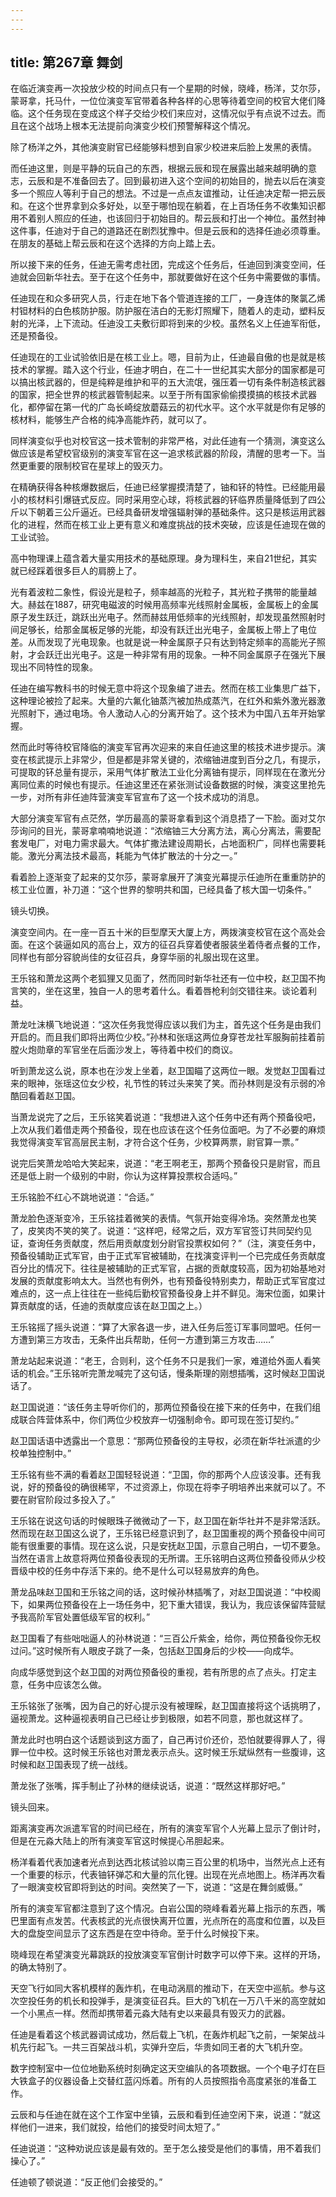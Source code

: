 ```yaml
---
---
---
```

title: 第267章 舞剑
---



在临近演变再一次投放少校的时间点只有一个星期的时候，晓峰，杨洋，艾尔莎，蒙哥拿，托马什，一位位演变军官带着各种各样的心思等待着空间的校官大佬们降临。这个任务现在变成这个样子交给少校们来应对，这情况似乎有点说不过去。而且在这个战场上根本无法提前向演变少校们预警解释这个情况。

除了杨洋之外，其他演变尉官已经能够料想到自家少校进来后脸上发黑的表情。

而任迪这里，则是平静的玩自己的东西，根据云辰和现在展露出越来越明确的意志，云辰和是不准备回去了。回到最初进入这个空间的初始目的，抛去以后在演变多一个照应人等利于自己的想法。不过是一点点友谊推动，让任迪决定帮一把云辰和。在这个世界拿到众多好处，以至于哪怕现在躺着，在上百场任务不收集知识都用不着别人照应的任迪，也该回归于初始目的。帮云辰和打出一个神位。虽然封神这件事，任迪对于自己的道路还在剧烈犹豫中。但是云辰和的选择任迪必须尊重。在朋友的基础上帮云辰和在这个选择的方向上踏上去。

所以接下来的任务，任迪无需考虑社团，完成这个任务后，任迪回到演变空间，任迪就会回新华社去。至于在这个任务中，那就要做好在这个任务中需要做的事情。

任迪现在和众多研究人员，行走在地下各个管道连接的工厂，一身连体的聚氯乙烯村钽材料的白色核防护服。防护服在洁白的无影灯照耀下，随着人的走动，塑料反射的光泽，上下流动。任迪没工夫敷衍即将到来的少校。虽然名义上任迪军衔低，还是预备役。

任迪现在的工业试验依旧是在核工业上。嗯，目前为止，任迪最自傲的也是就是核技术的掌握。踏入这个行业，任迪才明白，在二十一世纪其实大部分的国家都是可以搞出核武器的，但是纯粹是维护和平的五大流氓，强压着一切有条件制造核武器的国家，把全世界的核武器管制起来。以至于所有国家偷偷摸摸搞的核技术武器化，都停留在第一代的广岛长崎绽放蘑菇云的初代水平。这个水平就是你有足够的核材料，能够生产合格的纯净高能炸药，就可以了。

同样演变似乎也对校官这一技术管制的非常严格，对此任迪有一个猜测，演变这么做应该是希望校官级别的演变军官在这一追求核武器的阶段，清醒的思考一下。当然更重要的限制校官在星球上的毁灭力。

在精确获得各种核爆数据后，任迪已经掌握摸清楚了，铀和钚的特性。已经能用最小的核材料引爆链式反应。同时采用空心球，将核武器的钚临界质量降低到了四公斤以下朝着三公斤逼近。已经具备研发增强辐射弹的基础条件。这只是核运用武器化的进程，然而在核工业上更有意义和难度挑战的技术突破，应该是任迪现在做的工业试验。

高中物理课上蕴含着大量实用技术的基础原理。身为理科生，来自21世纪，其实就已经踩着很多巨人的肩膀上了。

光有着波粒二象性，假设光是粒子，频率越高的光粒子，其光粒子携带的能量越大。赫兹在1887，研究电磁波的时候用高频率光线照射金属板，金属板上的金属原子发生跃迁，跳跃出光电子。然而赫兹用低频率的光线照射，却发现虽然照射时间足够长，给那金属板足够的光能，却没有跃迁出光电子，金属板上带上了电位差。从而发现了光电现象。也就是说一种金属原子只有达到特定频率的高能光子照射，才会跃迁出光电子。这是一种非常有用的现象。一种不同金属原子在强光下展现出不同特性的现象。

任迪在编写教科书的时候无意中将这个现象编了进去。然而在核工业集思广益下，这种理论被捡了起来。大量的六氟化铀蒸汽被加热成蒸汽，在红外和紫外激光器激光照射下，通过电场。令人激动人心的分离开始了。这个技术为中国八五年开始掌握。

然而此时等待校官降临的演变军官再次迎来的来自任迪这里的核技术进步提示。演变在核武提示上非常少，但是都是非常关键的，浓缩铀进度到百分之几，有提示，可提取的钚总量有提示，采用气体扩散法工业化分离铀有提示，同样现在在激光分离同位素的时候也有提示。任迪这里还在紧张测试设备数据的时候，演变这里抢先一步，对所有非任迪阵营演变军官宣布了这一个技术成功的消息。

大部分演变军官有点茫然，学历最高的蒙哥拿看到这个消息捂了一下脸。面对艾尔莎询问的目光，蒙哥拿喃喃地说道：“浓缩铀三大分离方法，离心分离法，需要配套发电厂，对电力需求最大。气体扩撒法建设周期长，占地面积广，同样也需要耗能。激光分离法技术最高，耗能为气体扩散法的十分之一。”

看着脸上逐渐变了起来的艾尔莎，蒙哥拿展开了演变光幕提示任迪所在重重防护的核工业位置，补刀道：“这个世界的黎明共和国，已经具备了核大国一切条件。”

镜头切换。

演变空间内。在一座一百五十米的巨型摩天大厦上方，两拨演变校官在这个高处会面。在这个装逼如风的高台上，双方的征召兵穿着使者服装坐着侍者点餐的工作，同样也有部分容貌尚佳的女征召兵，身穿华丽的礼服出现在这里。

王乐铭和萧龙这两个老狐狸又见面了，然而同时新华社还有一位中校，赵卫国不拘言笑的，坐在这里，独自一人的思考着什么。看着唇枪利剑交错往来。谈论着利益。

萧龙吐沫横飞地说道：“这次任务我觉得应该以我们为主，首先这个任务是由我们开启的。而且我们即将出两位少校。”孙林和张瑶这两位身穿苍龙社军服胸前挂着前膛火炮勋章的军官坐在后面沙发上，等待着中校们的商议。

听到萧龙这么说，原本也在沙发上坐着，赵卫国瞄了这两位一眼。发觉赵卫国看过来的眼神，张瑶这位女少校，礼节性的转过头来笑了笑。而孙林则是没有示弱的冷酷回看着赵卫国。

当萧龙说完了之后，王乐铭笑着说道：“我想进入这个任务中还有两个预备役吧，上次从我们着借走两个预备役，现在也应该在这个任务位面吧。为了不必要的麻烦我觉得演变军官高层民主制，才符合这个任务，少校算两票，尉官算一票。”

说完后笑萧龙哈哈大笑起来，说道：“老王啊老王，那两个预备役只是尉官，而且还是低上尉一个级别的中尉，你认为这样算投票权合适吗。”

王乐铭脸不红心不跳地说道：“合适。”

萧龙脸色逐渐变冷，王乐铭挂着微笑的表情。气氛开始变得冷场。突然萧龙也笑了，皮笑肉不笑的笑了。说道：“这样吧，经常之后，双方军官签订共同契约见证，查询任务贡献度，然后用贡献度划分尉官投票权如何？”（注，演变任务中，预备役辅助正式军官，由于正式军官被辅助，在找演变评判一个已完成任务贡献度百分比的情况下。往往是被辅助的正式军官，占据的贡献度较高，因为初始基地对发展的贡献度影响太大。当然也有例外，也有预备役特别卖力，帮助正式军官度过难点的，这一点上往往在一些纯后勤校官预备役身上并不鲜见。海宋位面，如果计算贡献度的话，任迪的贡献度应该在赵卫国之上。）

王乐铭摇了摇头说道：“算了大家各退一步，进入任务后签订军事同盟吧。任何一方遭到第三方攻击，无条件出兵帮助，任何一方遭到第三方攻击……”

萧龙站起来说道：“老王，合则利，这个任务不只是我们一家，难道给外面人看笑话的机会。”王乐铭听完萧龙喊完了这句话，慢条斯理的刚想插嘴，这时候赵卫国说话了。

赵卫国说道：“该任务主导听你们的，那两位预备役在接下来的任务中，在我们组成联合阵营体系中，你们两位少校放弃一切强制命令。即可现在签订契约。”

赵卫国话语中透露出一个意思：“那两位预备役的主导权，必须在新华社派遣的少校单独控制中。”

王乐铭有些不满的看着赵卫国轻轻说道：“卫国，你的那两个人应该没事。还有我说，好的预备役的确很稀罕，不过资源上，你现在将李子明培养出来就可以了。不要在尉官阶段过多投入了。”

王乐铭在说这句话的时候眼珠子微微动了一下，赵卫国在新华社并不是非常活跃。然而现在赵卫国这么说了，王乐铭已经意识到了，赵卫国重视的两个预备役中间可能有很重要的事情。现在这么说，只是安抚赵卫国，示意自己明白，一切不要急。当然在语言上故意将两位预备役表现的无所谓。王乐铭明白这两位预备役师从少校晋级中校的任务中存活下来的。绝不是什么可以轻易放弃的角色。

萧龙品味赵卫国和王乐铭之间的话，这时候孙林插嘴了，对赵卫国说道：“中校阁下，如果两位预备役在上一场任务中，犯下重大错误，我认为，我应该保留阵营赋予我高阶军官处置低级军官的权利。”

赵卫国看了有些咄咄逼人的孙林说道：“三百公斤紫金，给你，两位预备役你无权过问。”这时候所有人眼皮子跳了一条，包括赵卫国身后的少校——向成华。

向成华感觉到这个赵卫国的对两位预备役的重视，若有所思的点了点头。打定主意，任务中应该怎么做。

王乐铭张了张嘴，因为自己的好心提示没有被理睬，赵卫国直接将这个话挑明了，逼视萧龙。这种逼视表明自己已经让步到极限，如若不同意，那也就这样了。

萧龙此时也明白这个话题谈到这方面了，自己再讨价还价，恐怕就要得罪人了，得罪一位中校。这时候王乐铭也对萧龙表示点头。这时候王乐斌纵然有一些腹诽，这时候和赵卫国表现了统一战线。

萧龙张了张嘴，挥手制止了孙林的继续说话，说道：“既然这样那好吧。”

镜头回来。

距离演变再次派遣军官的时间已经在，所有的演变军官个人光幕上显示了倒计时，但是在元淼大陆上的所有演变军官这时候提心吊胆起来。

杨洋看着代表加速者光点到达西北核试验以南三百公里的机场中，当然光点上还有一个重要的标示，代表铀钚弹芯和大量的氘化锂。出现在光点地图上。杨洋再次看了一眼演变校官即将到达的时间。突然笑了一下，说道：“这是在舞剑威慑。”

所有的演变军官都注意到了这个情况。白岩公国的晓峰看着光幕上指示的东西，嘴巴里面有点发苦。代表核武的光点很快离开位置，光点所在的高度和位置，以及巨大的盘旋空间显示了这东西是在空中待命。至于什么时候投下来。

晓峰现在希望演变光幕跳跃的投放演变军官倒计时数字可以停下来。这样的开场，的确太特别了。

天空飞行如同大客机模样的轰炸机，在电动涡扇的推动下，在天空中巡航。参与这次空投任务的机长和投弹手，是演变征召兵。巨大的飞机在一万八千米的高空就如一个小黑点一样。然而却携带着元淼大陆有史以来最具有毁灭力的武器。

任迪是看着这个核武器调试成功，然后载上飞机，在轰炸机起飞之前，一架架战斗机先行起飞。一共三百架战斗机，实弹升空后，华贵如同王者的大飞机升空。

数字控制室中一位位地勤系统时刻确定这天空编队的各项数据。一个个电子灯在巨大铁盒子的仪器设备上交替红蓝闪烁着。所有的人员按照指令高度紧张的准备工作。

云辰和与任迪在就在这个工作室中坐镇，云辰和看到任迪空闲下来，说道：“就这样他们一进来，我们就投，给他们的接受时间太短了。”

任迪说道：“这种劝说应该是最有效的。至于怎么接受是他们的事情，用不着我们操心了。”

任迪顿了顿说道：“反正他们会接受的。”